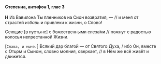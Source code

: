 #### Степенна, антифон 1, глас 3

**Н** Из Вавилона Ты пленников на Сион возвратил, — // и меня от страстей *избавь* и привлеки к жизни, о Слово!

Сеющие <R>[</R>в пустыне<R>]</R> с божественными слеза́ми // пожнут с радостью колосья непрестанной Жизни.

<R>[</R>`Слава, и ныне.`<R>]</R> Всякий дар благой — от Святого Духа, / ибо Он, вместе с Отцом и Сыном, словно молния, сверкает, // в Нём же всё живёт и движется.
